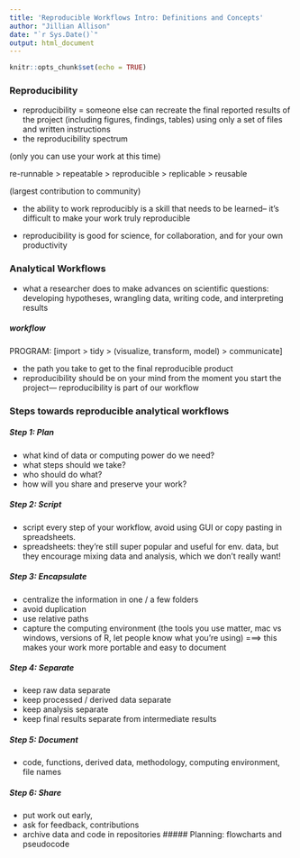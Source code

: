 ```yaml
---
title: 'Reproducible Workflows Intro: Definitions and Concepts'
author: "Jillian Allison"
date: "`r Sys.Date()`"
output: html_document
---
```


```r
knitr::opts_chunk$set(echo = TRUE)
```

### Reproducibility 
- reproducibility = someone else can recreate the final reported results of the project (including figures, findings, tables) using only a set of files and written instructions 
- the reproducibility spectrum 

(only you can use your work at this time) 

re-runnable > repeatable > reproducible > replicable > reusable 

(largest contribution to community)

- the ability to work reproducibly is a skill that needs to be learned-- it's difficult to make your work truly reproducible 

- reproducibility is good for science, for collaboration, and for your own productivity 

### Analytical Workflows 

- what a researcher does to make advances on scientific questions: developing hypotheses, wrangling data, writing code, and interpreting results 

##### workflow 
PROGRAM: [import > tidy > (visualize, transform, model) > communicate]

- the path you take to get to the final reproducible product 
- reproducibility should be on your mind from the moment you start the project--- reproducibility is part of our workflow 

### Steps towards reproducible analytical workflows
##### Step 1: Plan 
- what kind of data or computing power do we need? 
- what steps should we take?
- who should do what? 
- how will you share and preserve your work? 

##### Step 2: Script 
- script every step of your workflow, avoid using GUI or copy pasting in spreadsheets. 
- spreadsheets: they're still super popular and useful for env. data, but they encourage mixing data and analysis, which we don't really want! 

##### Step 3: Encapsulate 
- centralize the information in one / a few folders
- avoid duplication
- use relative paths 
- capture the computing environment (the tools you use matter, mac vs windows, versions of R, let people know what you're using)
===> this makes your work more portable and easy to document 

##### Step 4: Separate 
- keep raw data separate
- keep processed / derived data separate 
- keep analysis separate
- keep final results separate from intermediate results 

##### Step 5: Document 
- code, functions, derived data, methodology, computing environment, file names

##### Step 6: Share
- put work out early, 
- ask for feedback, contributions
- archive data and code in repositories 
##### Planning: flowcharts and pseudocode 



